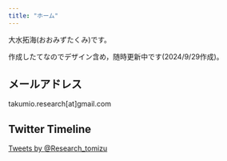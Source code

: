 ```yaml
---
title: "ホーム"
---
```


大水拓海(おおみずたくみ)です。

作成したてなのでデザイン含め，随時更新中です(2024/9/29作成)。







## メールアドレス

takumio.research[at]gmail.com


## Twitter Timeline

<a class="twitter-timeline" href="https://twitter.com/Research_tomizu?ref_src=twsrc%5Etfw"
   data-width="400" data-height="600" data-tweet-limit="3" data-chrome="nofooter noborders">Tweets by @Research_tomizu</a>
<script>
   window.addEventListener('load', function() {
       var script = document.createElement("script");
       script.src = "https://platform.twitter.com/widgets.js";
       document.body.appendChild(script);
   });
</script>
